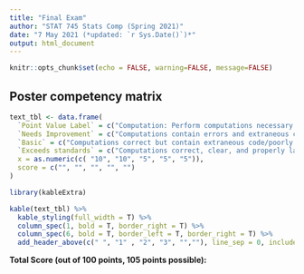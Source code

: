 ---
title: "Final Exam"
author: "STAT 745 Stats Comp (Spring 2021)"
date: "7 May 2021 (*updated: `r Sys.Date()`)*"
output: html_document
---

```{r setup, include=FALSE}
knitr::opts_chunk$set(echo = FALSE, warning=FALSE, message=FALSE)
```

## Poster competency matrix

```{r, echo = FALSE}
text_tbl <- data.frame(
  `Point Value Label` = c("Computation: Perform computations necessary for the data analysis", "Analysis: Choose and carry out analysis appropriate for data and context using the techniques you learned our textbook.", "Synthesis: Bring together the analysis and interpret results in context", "Visual: Communicate findings graphically clearly, precisely, and concisely", "Written: Communicate findings in writing clearly, precisely, and concisely"),
  `Needs Improvement` = c("Computations contain errors and extraneous code.", "Choice of analysis is overly simplistic, irrelevant, inappropriate for the data, or missing key component(s).", "Conclusions are missing, incorrect, or unsupported.", "Inappropriate choice of plots; poorly labeled plots; plots missing.", "Explanation is illogical, incorrect, or incoherent."),
  `Basic` = c("Computations correct but contain extraneous code/poorly organized/uncommented.","Analysis appropriate, but incomplete and important features and assumptions not made explicit","Conclusions are reasonable, but partially correct or partially complete.","Plots convey information correctly but lack context for interpretation.","Explanation is partially correct but incomplete or unconvincing."),
  `Exceeds standards` = c("Computations correct, clear, and properly labeled.","Analysis appropriate, complete, advanced, relevant, and informative.","Relevant conclusions explicitly connected to analysis and context.","Plots convey information correctly with adequate and appropriate connections.","Explanation is correct, complete, and convincing."),
  x = as.numeric(c( "10", "10", "5", "5", "5")),
  score = c("", "", "", "", "")
)
```
```{r, echo = FALSE}
library(kableExtra)

kable(text_tbl) %>%
  kable_styling(full_width = T) %>%
  column_spec(1, bold = T, border_right = T) %>%
  column_spec(6, bold = T, border_left = T, border_right = T) %>%
  add_header_above(c(" ", "1" , "2", "3", "",""), line_sep = 0, include_empty = T)


```
**Total Score (out of 100 points, 105 points possible):**
